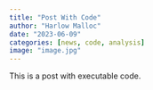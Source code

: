 ```yaml
---
title: "Post With Code"
author: "Harlow Malloc"
date: "2023-06-09"
categories: [news, code, analysis]
image: "image.jpg"
---
```


This is a post with executable code.
